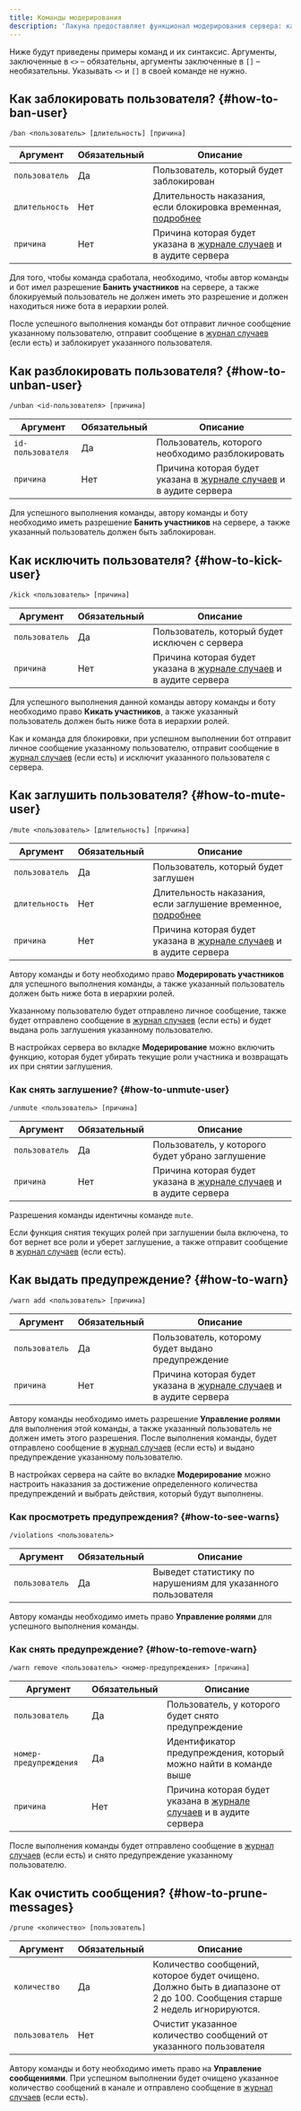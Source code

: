 ```yaml
---
title: Команды модерирования
description: 'Лакуна предоставляет функционал модерирования сервера: как простой, так и продвинутый'
---
```


Ниже будут приведены примеры команд и их синтаксис. Аргументы, заключенные в `<>` – обязательны, аргументы заключенные в `[]` – необязательны. Указывать `<>` и `[]` в своей команде не нужно.

## Как заблокировать пользователя? \{#how-to-ban-user}

`/ban <пользователь> [длительность] [причина]`

| Аргумент       | Обязательный | Описание                                                                                               |
| -------------- | ------------ | ------------------------------------------------------------------------------------------------------ |
| `пользователь` | Да           | Пользователь, который будет заблокирован                                                               |
| `длительность` | Нет          | Длительность наказания, если блокировка временная, [подробнее](../commands#duration-argument)          |
| `причина`      | Нет          | Причина которая будет указана в [журнале случаев](../moderation/moderation-log.mdx) и в аудите сервера |

Для того, чтобы команда сработала, необходимо, чтобы автор команды и бот имел разрешение **Банить участников** на сервере, а также блокируемый пользователь не должен иметь это разрешение и должен находиться ниже бота в иерархии ролей.

После успешного выполнения команды бот отправит личное сообщение указанному пользователю, отправит сообщение в [журнал случаев](../moderation/moderation-log.mdx) (если есть) и заблокирует указанного пользователя.

## Как разблокировать пользователя? \{#how-to-unban-user}

`/unban <id-пользователя> [причина]`

| Аргумент          | Обязательный | Описание                                                                                               |
| ----------------- | ------------ | ------------------------------------------------------------------------------------------------------ |
| `id-пользователя` | Да           | Пользователь, которого необходимо разблокировать                                                       |
| `причина`         | Нет          | Причина которая будет указана в [журнале случаев](../moderation/moderation-log.mdx) и в аудите сервера |

Для успешного выполнения команды, автору команды и боту необходимо иметь разрешение **Банить участников** на сервере, а также указанный пользователь должен быть заблокирован.

## Как исключить пользователя? \{#how-to-kick-user}

`/kick <пользователь> [причина]`

| Аргумент       | Обязательный | Описание                                                                                               |
| -------------- | ------------ | ------------------------------------------------------------------------------------------------------ |
| `пользователь` | Да           | Пользователь, который будет исключен с сервера                                                         |
| `причина`      | Нет          | Причина которая будет указана в [журнале случаев](../moderation/moderation-log.mdx) и в аудите сервера |

Для успешного выполнения данной команды автору команды и боту необходимо право **Кикать участников**, а также указанный пользователь должен быть ниже бота в иерархии ролей.

Как и команда для блокировки, при успешном выполнении бот отправит личное сообщение указанному пользователю, отправит сообщение в [журнал случаев](../moderation/moderation-log.mdx) (если есть) и исключит указанного пользователя с сервера.

## Как заглушить пользователя? \{#how-to-mute-user}

`/mute <пользователь> [длительность] [причина]`

| Аргумент       | Обязательный | Описание                                                                                               |
| -------------- | ------------ | ------------------------------------------------------------------------------------------------------ |
| `пользователь` | Да           | Пользователь, который будет заглушен                                                                   |
| `длительность` | Нет          | Длительность наказания, если заглушение временное, [подробнее](../commands#duration-argument)          |
| `причина`      | Нет          | Причина которая будет указана в [журнале случаев](../moderation/moderation-log.mdx) и в аудите сервера |

Автору команды и боту необходимо право **Модерировать участников** для успешного выполнения команды, а также указанный пользователь должен быть ниже бота в иерархии ролей.

Указанному пользователю будет отправлено личное сообщение, также будет отправлено сообщение в [журнал случаев](../moderation/moderation-log.mdx) (если есть) и будет выдана роль заглушения указанному пользователю.

В настройках сервера во вкладке **Модерирование** можно включить функцию, которая будет убирать текущие роли участника и возвращать их при снятии заглушения.

### Как снять заглушение? \{#how-to-unmute-user}

`/unmute <пользователь> [причина]`

| Аргумент       | Обязательный | Описание                                                                                               |
| -------------- | ------------ | ------------------------------------------------------------------------------------------------------ |
| `пользователь` | Да           | Пользователь, у которого будет убрано заглушение                                                       |
| `причина`      | Нет          | Причина которая будет указана в [журнале случаев](../moderation/moderation-log.mdx) и в аудите сервера |

Разрешения команды идентичны команде `mute`.

Если функция снятия текущих ролей при заглушении была включена, то бот вернет все роли и уберет заглушение, а также отправит сообщение в [журнал случаев](../moderation/moderation-log.mdx) (если есть).

## Как выдать предупреждение? \{#how-to-warn}

`/warn add <пользователь> [причина]`

| Аргумент       | Обязательный | Описание                                                                                               |
| -------------- | ------------ | ------------------------------------------------------------------------------------------------------ |
| `пользователь` | Да           | Пользователь, которому будет выдано предупреждение                                                     |
| `причина`      | Нет          | Причина которая будет указана в [журнале случаев](../moderation/moderation-log.mdx) и в аудите сервера |

Автору команды необходимо иметь разрешение **Управление ролями** для выполнения этой команды, а также указанный пользователь не должен иметь этого разрешения. После выполнения команды, будет отправлено сообщение в [журнал случаев](../moderation/moderation-log.mdx) (если есть) и выдано предупреждение указанному пользователю.

В настройках сервера на сайте во вкладке **Модерирование** можно настроить наказания за достижение определенного количества предупреждений и выбрать действия, который будут выполнены.

### Как просмотреть предупреждения? \{#how-to-see-warns}

`/violations <пользователь>`

| Аргумент       | Обязательный | Описание                                                     |
| -------------- | ------------ | ------------------------------------------------------------ |
| `пользователь` | Да           | Выведет статистику по нарушениям для указанного пользователя |

Автору команды необходимо иметь право **Управление ролями** для успешного выполнения команды.

### Как снять предупреждение? \{#how-to-remove-warn}

`/warn remove <пользователь> <номер-предупреждения> [причина]`

| Аргумент               | Обязательный | Описание                                                                                               |
| ---------------------- | ------------ | ------------------------------------------------------------------------------------------------------ |
| `пользователь`         | Да           | Пользователь, у которого будет снято предупреждение                                                    |
| `номер-предупреждения` | Да           | Идентификатор предупреждения, который можно найти в команде выше                                       |
| `причина`              | Нет          | Причина которая будет указана в [журнале случаев](../moderation/moderation-log.mdx) и в аудите сервера |

После выполнения команды будет отправлено сообщение в [журнал случаев](../moderation/moderation-log.mdx) (если есть) и снято предупреждение указанному пользователю.

## Как очистить сообщения? \{#how-to-prune-messages}

`/prune <количество> [пользователь]`

| Аргумент       | Обязательный | Описание                                                                                                                  |
| -------------- | ------------ | ------------------------------------------------------------------------------------------------------------------------- |
| `количество`   | Да           | Количество сообщений, которое будет очищено. Должно быть в диапазоне от 2 до 100. Сообщения старше 2 недель игнорируются. |
| `пользователь` | Нет          | Очистит указанное количество сообщений от указанного пользователя                                                         |

Автору команды и боту необходимо иметь право на **Управление сообщениями**. При успешном выполнении будет очищено указанное количество сообщений в канале и отправлено сообщение в [журнал случаев](../moderation/moderation-log.mdx) (если есть).
